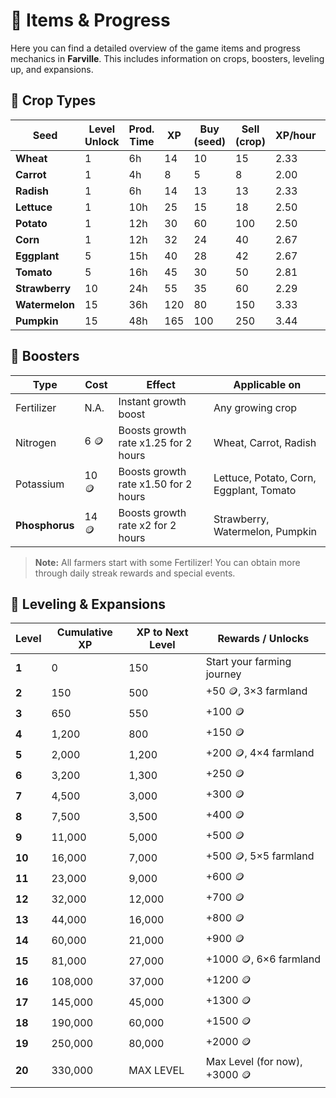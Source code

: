 # 🎲 Items & Progress

Here you can find a detailed overview of the game items and progress mechanics in **Farville**. This includes information on crops, boosters, leveling up, and expansions.

## 🌽 Crop Types

| **Seed**       | Level Unlock | **Prod. Time** | **XP** | **Buy (seed)** | **Sell (crop)** | **XP/hour** | **🪙/hour** |
| -------------- | ------------ | -------------- | ------ | -------------- | --------------- | ----------- | ----------- |
| **Wheat**      | 1            | 6h             | 14     | 10             | 15              | 2.33        | 2.50        |
| **Carrot**     | 1            | 4h             | 8      | 5              | 8               | 2.00        | 2.00        |
| **Radish**     | 1            | 6h             | 14     | 13             | 13              | 2.33        | 2.16        |
| **Lettuce**    | 1            | 10h            | 25     | 15             | 18              | 2.50        | 1.80        |
| **Potato**     | 1            | 12h            | 30     | 60             | 100             | 2.50        | 8.33        |
| **Corn**       | 1            | 12h            | 32     | 24             | 40              | 2.67        | 3.33        |
| **Eggplant**   | 5            | 15h            | 40     | 28             | 42              | 2.67        | 2.80        |
| **Tomato**     | 5            | 16h            | 45     | 30             | 50              | 2.81        | 3.13        |
| **Strawberry** | 10           | 24h            | 55     | 35             | 60              | 2.29        | 2.50        |
| **Watermelon** | 15           | 36h            | 120    | 80             | 150             | 3.33        | 4.16        |
| **Pumpkin**    | 15           | 48h            | 165    | 100            | 250             | 3.44        | 5.21        |

## 🧪 Boosters

| **Type**       | **Cost** | **Effect**                           | **Applicable on**                       |
| -------------- | -------- | ------------------------------------ | --------------------------------------- |
| Fertilizer     | N.A.     | Instant growth boost                 | Any growing crop                        |
| Nitrogen       | 6 🪙     | Boosts growth rate x1.25 for 2 hours | Wheat, Carrot, Radish                   |
| Potassium      | 10 🪙    | Boosts growth rate x1.50 for 2 hours | Lettuce, Potato, Corn, Eggplant, Tomato |
| **Phosphorus** | 14 🪙    | Boosts growth rate x2 for 2 hours    | Strawberry, Watermelon, Pumpkin         |

> **Note:** All farmers start with some Fertilizer! You can obtain more through daily streak rewards and special events.

## 🧮 Leveling & Expansions

| **Level** | **Cumulative XP** | **XP to Next Level** | **Rewards / Unlocks**         |
| --------- | ----------------- | -------------------- | ----------------------------- |
| **1**     | 0                 | 150                  | Start your farming journey    |
| **2**     | 150               | 500                  | +50 🪙, 3×3 farmland          |
| **3**     | 650               | 550                  | +100 🪙                       |
| **4**     | 1,200             | 800                  | +150 🪙                       |
| **5**     | 2,000             | 1,200                | +200 🪙, 4×4 farmland         |
| **6**     | 3,200             | 1,300                | +250 🪙                       |
| **7**     | 4,500             | 3,000                | +300 🪙                       |
| **8**     | 7,500             | 3,500                | +400 🪙                       |
| **9**     | 11,000            | 5,000                | +500 🪙                       |
| **10**    | 16,000            | 7,000                | +500 🪙, 5×5 farmland         |
| **11**    | 23,000            | 9,000                | +600 🪙                       |
| **12**    | 32,000            | 12,000               | +700 🪙                       |
| **13**    | 44,000            | 16,000               | +800 🪙                       |
| **14**    | 60,000            | 21,000               | +900 🪙                       |
| **15**    | 81,000            | 27,000               | +1000 🪙, 6×6 farmland        |
| **16**    | 108,000           | 37,000               | +1200 🪙                      |
| **17**    | 145,000           | 45,000               | +1300 🪙                      |
| **18**    | 190,000           | 60,000               | +1500 🪙                      |
| **19**    | 250,000           | 80,000               | +2000 🪙                      |
| **20**    | 330,000           | MAX LEVEL            | Max Level (for now), +3000 🪙 |
